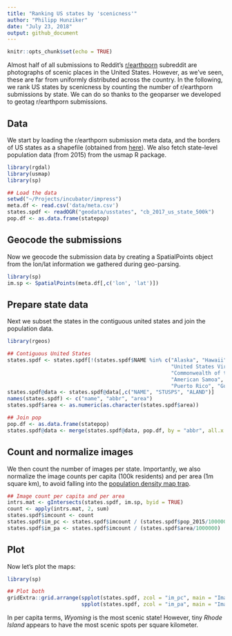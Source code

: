 ```yaml
---
title: "Ranking US states by 'scenicness'"
author: "Philipp Hunziker"
date: "July 23, 2018"
output: github_document
---
```


```r
knitr::opts_chunk$set(echo = TRUE)
```

Almost half of all submissions to Reddit's [r/earthporn](http://www.reddit.com/r/earthporn) subreddit are photographs of scenic places in the United States. However, as we've seen, these are far from uniformly distributed across the country. In the following, we rank US states by scenicness by counting the number of  r/earthporn submissions by state. We can do so thanks to the geoparser we developed to geotag r/earthporn submissions.

## Data

We start by loading the r/earthporn submission meta data, and the borders of US states as a shapefile (obtained from [here](https://www.census.gov/geo/maps-data/data/cbf/cbf_state.html)). We also fetch state-level population data (from 2015) from the usmap R package.

```r
library(rgdal)
library(usmap)
library(sp)

## Load the data
setwd("~/Projects/incubator/impress")
meta.df <- read.csv('data/meta.csv')
states.spdf <- readOGR("geodata/usstates", "cb_2017_us_state_500k")
pop.df <- as.data.frame(statepop)
```

## Geocode the submissions

Now we geocode the submission data by creating a SpatialPoints object from the lon/lat information we gathered during geo-parsing.

```r
library(sp)
im.sp <- SpatialPoints(meta.df[,c('lon', 'lat')])
```

## Prepare state data

Next we subset the states in the contiguous united states and join the population data. 

```r
library(rgeos)

## Contiguous United States
states.spdf <- states.spdf[!(states.spdf$NAME %in% c("Alaska", "Hawaii", 
                                                     "United States Virgin Islands", 
                                                     "Commonwealth of the Northern Mariana Islands", 
                                                     "American Samoa", 
                                                     "Puerto Rico", "Guam")),]
states.spdf@data <- states.spdf@data[,c("NAME", "STUSPS", "ALAND")]
names(states.spdf) <- c("name", "abbr", "area")
states.spdf$area <- as.numeric(as.character(states.spdf$area))

## Join pop
pop.df <- as.data.frame(statepop)
states.spdf@data <- merge(states.spdf@data, pop.df, by = "abbr", all.x = TRUE, all.y = FALSE, sort = FALSE)
```

## Count and normalize images

We then count the number of images per state. Importantly, we also normalize the image counts per capita (100k residents) and per area (1m square km), to avoid falling into the [population density map trap](https://xkcd.com/1138/).

```r
## Image count per capita and per area
intrs.mat <- gIntersects(states.spdf, im.sp, byid = TRUE)
count <- apply(intrs.mat, 2, sum)
states.spdf$imcount <- count
states.spdf$im_pc <- states.spdf$imcount / (states.spdf$pop_2015/100000)
states.spdf$im_pa <- states.spdf$imcount / (states.spdf$area/1000000)
```

## Plot

Now let's plot the maps:


```r
library(sp)

## Plot both
gridExtra::grid.arrange(spplot(states.spdf, zcol = "im_pc", main = "Images per 100k residents"), 
                        spplot(states.spdf, zcol = "im_pa", main = "Images per 1m square km"))

```

In per capita terms, *Wyoming* is the most scenic state! However, tiny *Rhode Island* appears to have the most scenic spots per square kilometer. 


